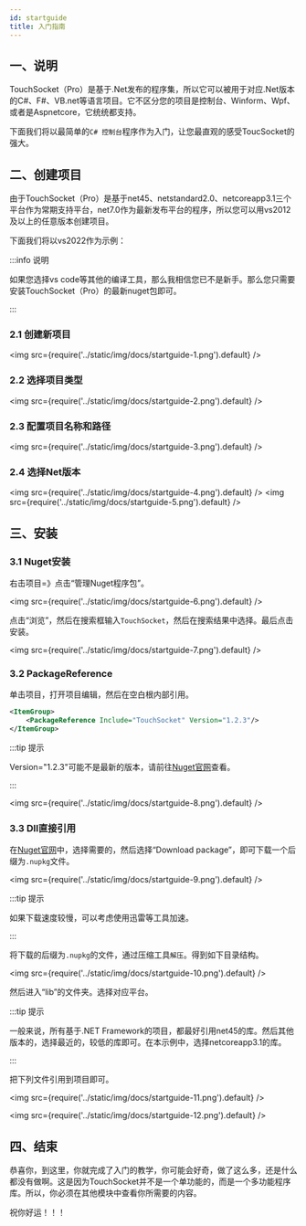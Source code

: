```yaml
---
id: startguide
title: 入门指南
---
```


## 一、说明

TouchSocket（Pro）是基于.Net发布的程序集，所以它可以被用于对应.Net版本的C#、F#、VB.net等语言项目。它不区分您的项目是控制台、Winform、Wpf、或者是Aspnetcore，它统统都支持。

下面我们将以最简单的`C# 控制台`程序作为入门，让您最直观的感受ToucSocket的强大。

## 二、创建项目

由于TouchSocket（Pro）是基于net45、netstandard2.0、netcoreapp3.1三个平台作为常期支持平台，net7.0作为最新发布平台的程序，所以您可以用vs2012及以上的任意版本创建项目。

下面我们将以vs2022作为示例：

:::info 说明

如果您选择vs code等其他的编译工具，那么我相信您已不是新手。那么您只需要安装TouchSocket（Pro）的最新nuget包即可。

:::  

### 2.1 创建新项目

<img src={require('../static/img/docs/startguide-1.png').default} />

### 2.2 选择项目类型
<img src={require('../static/img/docs/startguide-2.png').default} />

### 2.3 配置项目名称和路径
<img src={require('../static/img/docs/startguide-3.png').default} />

### 2.4 选择Net版本
<img src={require('../static/img/docs/startguide-4.png').default} />
<img src={require('../static/img/docs/startguide-5.png').default} />

## 三、安装

### 3.1 Nuget安装

右击项目=》点击“管理Nuget程序包”。

<img src={require('../static/img/docs/startguide-6.png').default} />

点击“浏览”，然后在搜索框输入`TouchSocket`，然后在搜索结果中选择。最后点击安装。

<img src={require('../static/img/docs/startguide-7.png').default} />

### 3.2 PackageReference 

单击项目，打开项目编辑，然后在空白根内部引用。

```xml
<ItemGroup>
	<PackageReference Include="TouchSocket" Version="1.2.3"/>
</ItemGroup>
```
:::tip 提示

Version="1.2.3"可能不是最新的版本，请前往[Nuget官网](https://www.nuget.org/packages?q=TouchSocket)查看。

:::  

<img src={require('../static/img/docs/startguide-8.png').default} />

### 3.3 Dll直接引用

在[Nuget官网](https://www.nuget.org/packages?q=TouchSocket)中，选择需要的，然后选择“Download package”，即可下载一个后缀为`.nupkg`文件。

<img src={require('../static/img/docs/startguide-9.png').default} />

:::tip 提示

如果下载速度较慢，可以考虑使用迅雷等工具加速。

:::  

将下载的后缀为`.nupkg`的文件，通过压缩工具`解压`。得到如下目录结构。

<img src={require('../static/img/docs/startguide-10.png').default} />

然后进入“lib”的文件夹。选择对应平台。

:::tip 提示

一般来说，所有基于.NET Framework的项目，都最好引用net45的库。然后其他版本的，选择最近的，较低的库即可。在本示例中，选择netcoreapp3.1的库。

:::  

把下列文件引用到项目即可。

<img src={require('../static/img/docs/startguide-11.png').default} />

<img src={require('../static/img/docs/startguide-12.png').default} />


## 四、结束

恭喜你，到这里，你就完成了入门的教学，你可能会好奇，做了这么多，还是什么都没有做啊。这是因为TouchSocket并不是一个单功能的，而是一个多功能程序库。所以，你必须在其他模块中查看你所需要的内容。

祝你好运！！！
